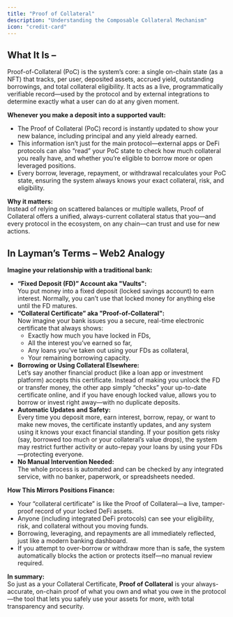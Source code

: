 ```yaml
---
title: "Proof of Collateral"
description: "Understanding the Composable Collateral Mechanism"
icon: "credit-card"
---
```


## What It Is –

Proof-of-Collateral (PoC) is the system’s core: a single on-chain state (as a NFT) that tracks, per user, deposited assets, accrued yield, outstanding borrowings, and total collateral eligibility. It acts as a live, programmatically verifiable record—used by the protocol and by external integrations to determine exactly what a user can do at any given moment.

**Whenever you make a deposit into a supported vault:**

- The Proof of Collateral (PoC) record is instantly updated to show your new balance, including principal and any yield already earned.
- This information isn’t just for the main protocol—external apps or DeFi protocols can also “read” your PoC state to check how much collateral you really have, and whether you’re eligible to borrow more or open leveraged positions.
- Every borrow, leverage, repayment, or withdrawal recalculates your PoC state, ensuring the system always knows your exact collateral, risk, and eligibility.

**Why it matters:**\
Instead of relying on scattered balances or multiple wallets, Proof of Collateral offers a unified, always-current collateral status that you—and every protocol in the ecosystem, on any chain—can trust and use for new actions.

## In Layman’s Terms – Web2 Analogy

**Imagine your relationship with a traditional bank:**

- **“Fixed Deposit (FD)” Account aka "Vaults":**\
  You put money into a fixed deposit (locked savings account) to earn interest. Normally, you can’t use that locked money for anything else until the FD matures.
- **“Collateral Certificate” aka "Proof-of-Collateral":**\
  Now imagine your bank issues you a secure, real-time electronic certificate that always shows:
  - Exactly how much you have locked in FDs,
  - All the interest you’ve earned so far,
  - Any loans you’ve taken out using your FDs as collateral,
  - Your remaining borrowing capacity.
- **Borrowing or Using Collateral Elsewhere:**\
  Let’s say another financial product (like a loan app or investment platform) accepts this certificate. Instead of making you unlock the FD or transfer money, the other app simply “checks” your up-to-date certificate online, and if you have enough locked value, allows you to borrow or invest right away—with no duplicate deposits.
- **Automatic Updates and Safety:**\
  Every time you deposit more, earn interest, borrow, repay, or want to make new moves, the certificate instantly updates, and any system using it knows your exact financial standing. If your position gets risky (say, borrowed too much or your collateral’s value drops), the system may restrict further activity or auto-repay your loans by using your FDs—protecting everyone.
- **No Manual Intervention Needed:**\
  The whole process is automated and can be checked by any integrated service, with no banker, paperwork, or spreadsheets needed.

**How This Mirrors Positions Finance:**

- Your “collateral certificate” is like the Proof of Collateral—a live, tamper-proof record of your locked DeFi assets.
- Anyone (including integrated DeFi protocols) can see your eligibility, risk, and collateral without you moving funds.
- Borrowing, leveraging, and repayments are all immediately reflected, just like a modern banking dashboard.
- If you attempt to over-borrow or withdraw more than is safe, the system automatically blocks the action or protects itself—no manual review required.

**In summary:**\
So just as a your Collateral Certificate, **Proof of Collateral** is your always-accurate, on-chain proof of what you own and what you owe in the protocol—the tool that lets you safely use your assets for more, with total transparency and security.